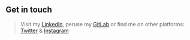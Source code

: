 ## Get in touch

> Visit my [LinkedIn](https://www.linkedin.com/in/jackglenn5/), peruse my [GitLab](https://gitlab.com/jackg627)
> or find me on other platforms: [Twitter](https://twitter.com/Jack12658076) & [Instagram](https://www.instagram.com/jackglenn5/)
